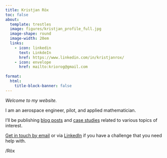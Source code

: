 ```yaml
---
title: Kristjan Röx
toc: false
about:
  template: trestles
  image: figures/kristjan_profile_full.jpg
  image-shape: round
  image-width: 20em
  links:
    - icon: linkedin
      text: LinkdeIn
      href: https://www.linkedin.com/in/kristjanrox/
    - icon: envelope
      href: mailto:kriorog@gmail.com
      
format:
  html:
    title-block-banner: false
---
```


*Welcome to my website.*

I am an aerospace engineer, pilot, and applied mathematician.

I'll be publishing [blog posts](blog.qmd) and [case studies](case_studies.qml) related to various topics of interest.

[Get in touch by email](mailto:kriorog@gmail.com) or via [LinkedIn](www.linkedin.com/in/kristjanrox) if you have a challenge that you need help with.

/Röx
